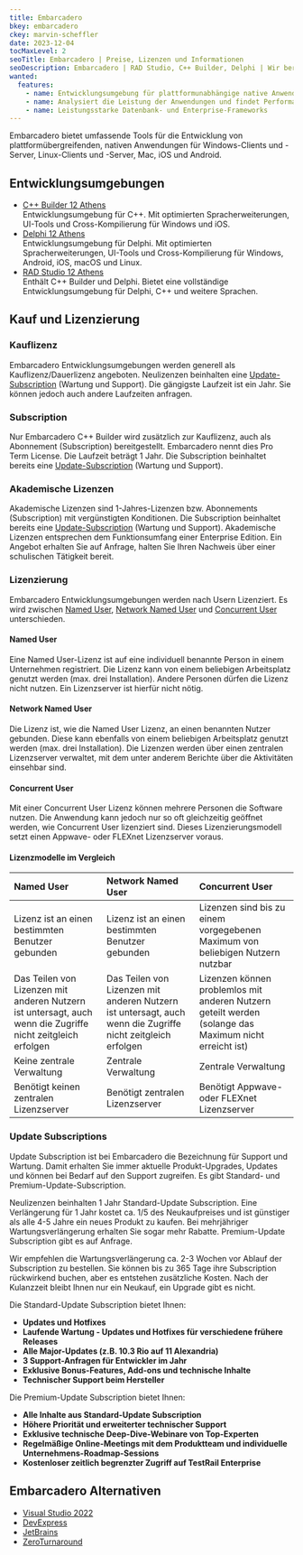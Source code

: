 ```yaml
---
title: Embarcadero
bkey: embarcadero
ckey: marvin-scheffler
date: 2023-12-04
tocMaxLevel: 2
seoTitle: Embarcadero | Preise, Lizenzen und Informationen
seoDescription: Embarcadero | RAD Studio, C++ Builder, Delphi | Wir beraten Sie individuell zu Fragen bei Lizenzierung und Kosten.
wanted:
  features:
    - name: Entwicklungsumgebung für plattformunabhängige native Anwendungen (Windows, Mac, iOS und Android)
    - name: Analysiert die Leistung der Anwendungen und findet Performance-Engpässe
    - name: Leistungsstarke Datenbank- und Enterprise-Frameworks
---
```




<Intro>

Embarcadero bietet umfassende Tools für die Entwicklung von plattformübergreifenden, nativen Anwendungen für Windows-Clients und -Server, Linux-Clients und -Server, Mac, iOS und Android.

</Intro>

<TOC />



## Entwicklungsumgebungen

<ArrowList>

- [C++ Builder 12 Athens](/hersteller/embarcadero/c-builder/) <br />
Entwicklungsumgebung für C++. Mit optimierten Spracherweiterungen, UI-Tools und Cross-Kompilierung für Windows und iOS.
- [Delphi 12 Athens](/hersteller/embarcadero/delphi/) <br />
Entwicklungsumgebung für Delphi. Mit optimierten Spracherweiterungen, UI-Tools und Cross-Kompilierung für Windows, Android, iOS, macOS und Linux.
- [RAD Studio 12 Athens](/hersteller/embarcadero/rad-studio/) <br />
Enthält C++ Builder und Delphi. Bietet eine vollständige Entwicklungsumgebung für Delphi, C++ und weitere Sprachen.

</ArrowList>


## Kauf und Lizenzierung

### Kauflizenz

Embarcadero Entwicklungsumgebungen werden generell als Kauflizenz/Dauerlizenz angeboten. Neulizenzen beinhalten eine [Update-Subscription](/hersteller/embarcadero/#update-subscriptions) (Wartung und Support). Die gängigste Laufzeit ist ein Jahr. Sie können jedoch auch andere Laufzeiten anfragen.

### Subscription

Nur Embarcadero C++ Builder wird zusätzlich zur Kauflizenz, auch als Abonnement (Subscription) bereitgestellt. Embarcadero nennt dies Pro Term License. Die Laufzeit beträgt 1 Jahr. Die Subscription beinhaltet bereits eine [Update-Subscription](/hersteller/embarcadero/#update-subscriptions) (Wartung und Support).

### Akademische Lizenzen

Akademische Lizenzen sind 1-Jahres-Lizenzen bzw. Abonnements (Subscription) mit vergünstigten Konditionen. Die Subscription beinhaltet bereits eine [Update-Subscription](/hersteller/embarcadero/#update-subscriptions) (Wartung und Support). Akademische Lizenzen entsprechen dem Funktionsumfang einer Enterprise Edition. Ein Angebot erhalten Sie auf Anfrage, halten Sie Ihren Nachweis über einer schulischen Tätigkeit bereit.

### Lizenzierung

Embarcadero Entwicklungsumgebungen werden nach Usern Lizenziert. Es wird zwischen [Named User](#named-user), [Network Named User](#network-named-user) und [Concurrent User](#concurrent-user) unterschieden.

#### Named User

Eine Named User-Lizenz ist auf eine individuell benannte Person in einem Unternehmen registriert. Die Lizenz kann von einem beliebigen Arbeitsplatz genutzt werden (max. drei Installation). Andere Personen dürfen die Lizenz nicht nutzen. Ein Lizenzserver ist hierfür nicht nötig.

#### Network Named User

Die Lizenz ist, wie die Named User Lizenz, an einen benannten Nutzer gebunden. Diese kann ebenfalls von einem beliebigen Arbeitsplatz genutzt werden (max. drei Installation). Die Lizenzen werden über einen zentralen Lizenzserver verwaltet, mit dem unter anderem Berichte über die Aktivitäten einsehbar sind.

#### Concurrent User

Mit einer Concurrent User Lizenz können mehrere Personen die Software nutzen. Die Anwendung kann jedoch nur so oft gleichzeitig geöffnet werden, wie Concurrent User lizenziert sind. Dieses Lizenzierungsmodell setzt einen Appwave- oder FLEXnet Lizenzserver voraus.

#### Lizenzmodelle im Vergleich

|Named User|Network Named User|Concurrent User|
|:---|:---|:---|
|Lizenz ist an einen bestimmten Benutzer gebunden|Lizenz ist an einen bestimmten Benutzer gebunden|Lizenzen sind bis zu einem vorgegebenen Maximum von beliebigen Nutzern nutzbar|
|Das Teilen von Lizenzen mit anderen Nutzern ist untersagt, auch wenn die Zugriffe nicht zeitgleich erfolgen|Das Teilen von Lizenzen mit anderen Nutzern ist untersagt, auch wenn die Zugriffe nicht zeitgleich erfolgen|Lizenzen können problemlos mit anderen Nutzern geteilt werden (solange das Maximum nicht erreicht ist)|
|Keine zentrale Verwaltung|Zentrale Verwaltung|Zentrale Verwaltung|
|Benötigt keinen zentralen Lizenzserver|Benötigt zentralen Lizenzserver|Benötigt Appwave- oder FLEXnet Lizenzserver|


### Update Subscriptions

Update Subscription ist bei Embarcadero die Bezeichnung für Support und Wartung. Damit erhalten Sie immer aktuelle Produkt-Upgrades, Updates und können bei Bedarf auf den Support zugreifen. Es gibt Standard- und Premium-Update-Subscription.

Neulizenzen beinhalten 1 Jahr Standard-Update Subscription. Eine Verlängerung für 1 Jahr kostet ca. 1/5 des Neukaufpreises und ist günstiger als alle 4-5 Jahre ein neues Produkt zu kaufen. Bei mehrjähriger Wartungsverlängerung erhalten Sie sogar mehr Rabatte. Premium-Update Subscription gibt es auf Anfrage.

Wir empfehlen die Wartungsverlängerung ca. 2-3 Wochen vor Ablauf der Subscription zu bestellen. Sie können bis zu 365 Tage ihre Subscription rückwirkend buchen, aber es entstehen zusätzliche Kosten. Nach der Kulanzzeit bleibt Ihnen nur ein Neukauf, ein Upgrade gibt es nicht.

Die Standard-Update Subscription bietet Ihnen:

-  **Updates und Hotfixes**
-  **Laufende Wartung - Updates und Hotfixes für verschiedene frühere Releases**
-  **Alle Major-Updates (z.B. 10.3 Rio auf 11 Alexandria)**
-  **3 Support-Anfragen für Entwickler im Jahr**
-  **Exklusive Bonus-Features, Add-ons und technische Inhalte**
-  **Technischer Support beim Hersteller**

Die Premium-Update Subscription bietet Ihnen:

- **Alle Inhalte aus Standard-Update Subscription**
- **Höhere Priorität und erweiterter technischer Support**
- **Exklusive technische Deep-Dive-Webinare von Top-Experten**
- **Regelmäßige Online-Meetings mit dem Produktteam und individuelle Unternehmens-Roadmap-Sessions**
- **Kostenloser zeitlich begrenzter Zugriff auf TestRail Enterprise**

## Embarcadero Alternativen

<ArrowList>

- [Visual Studio 2022](/hersteller/microsoft/visual-studio/)
- [DevExpress](/hersteller/devexpress/)
- [JetBrains](/hersteller/jetbrains/)
- [ZeroTurnaround](/hersteller/zeroturnaround/)

</ArrowList>
